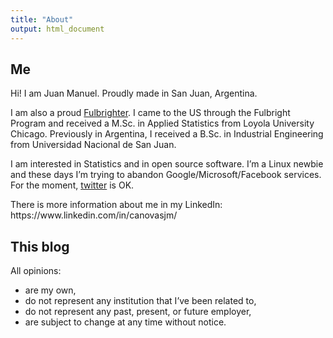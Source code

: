 ```yaml
---
title: "About"
output: html_document
---
```


## Me    

Hi! I am Juan Manuel. Proudly made in San Juan, Argentina.      

I am also a proud [Fulbrighter](https://eca.state.gov/fulbright). I came to the US through the Fulbright Program and received a M.Sc. in Applied Statistics from Loyola University Chicago. Previously in Argentina, I received a B.Sc. in Industrial Engineering from Universidad Nacional de San Juan.    

I am interested in Statistics and in open source software. I'm a Linux newbie and these days I'm trying to abandon Google/Microsoft/Facebook services. For the moment, [twitter](https://twitter.com/canovasjm) is OK.

There is more information about me in my LinkedIn: https://www.linkedin.com/in/canovasjm/   


## This blog   

All opinions:    

* are my own,   
* do not represent any institution that I've been related to,  
* do not represent any past, present, or future employer,   
* are subject to change at any time without notice.   
